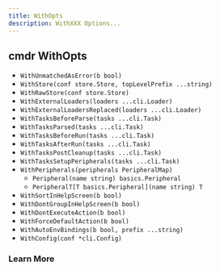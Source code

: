 ```yaml
---
title: WithOpts
description: WithXXX Options...
---
```


## cmdr WithOpts

- `WithUnmatchedAsError(b bool)`
- `WithStore(conf store.Store, topLevelPrefix ...string)`
- `WithRawStore(conf store.Store)`
- `WithExternalLoaders(loaders ...cli.Loader)`
- `WithExternalLoadersReplaced(loaders ...cli.Loader)`
- `WithTasksBeforeParse(tasks ...cli.Task)`
- `WithTasksParsed(tasks ...cli.Task)`
- `WithTasksBeforeRun(tasks ...cli.Task)`
- `WithTasksAfterRun(tasks ...cli.Task)`
- `WithTasksPostCleanup(tasks ...cli.Task)`
- `WithTasksSetupPeripherals(tasks ...cli.Task)`
- `WithPeripherals(peripherals PeripheralMap)`
  - `Peripheral(name string) basics.Peripheral`
  - `PeripheralT[T basics.Peripheral](name string) T`
- `WithSortInHelpScreen(b bool)`
- `WithDontGroupInHelpScreen(b bool)`
- `WithDontExecuteAction(b bool)`
- `WithForceDefaultAction(b bool)`
- `WithAutoEnvBindings(b bool, prefix ...string)`
- `WithConfig(conf *cli.Config)`

### Learn More

<Cards>
  <Card title="Package Level Functions" href="../g70-package-level-functions" />
  <Card title="Builtin Commands" href="../g72-builtin-commands" />
</Cards>
